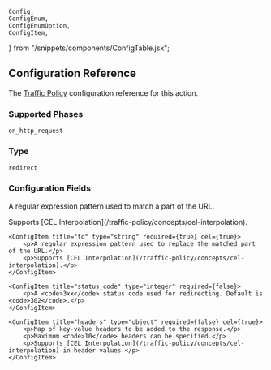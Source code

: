 	Config,
	ConfigEnum,
	ConfigEnumOption,
	ConfigItem,
} from "/snippets/components/ConfigTable.jsx";

## Configuration Reference

The [Traffic Policy](/docs/traffic-policy/) configuration
reference for this action.

### Supported Phases

`on_http_request`

### Type

`redirect`

### Configuration Fields

<Config>
    <ConfigItem title="from" type="string" required={false} cel={true}>
        <p>A regular expression pattern used to match a part of the URL.</p>
        <p>Supports [CEL Interpolation](/traffic-policy/concepts/cel-interpolation).</p>
    </ConfigItem>

    <ConfigItem title="to" type="string" required={true} cel={true}>
        <p>A regular expression pattern used to replace the matched part of the URL.</p>
        <p>Supports [CEL Interpolation](/traffic-policy/concepts/cel-interpolation).</p>
    </ConfigItem>

    <ConfigItem title="status_code" type="integer" required={false}>
        <p>A <code>3xx</code> status code used for redirecting. Default is <code>302</code>.</p>
    </ConfigItem>

    <ConfigItem title="headers" type="object" required={false} cel={true}>
        <p>Map of key-value headers to be added to the response.</p>
        <p>Maximum <code>10</code> headers can be specified.</p>
        <p>Supports [CEL Interpolation](/traffic-policy/concepts/cel-interpolation) in header values.</p>
    </ConfigItem>

</Config>
